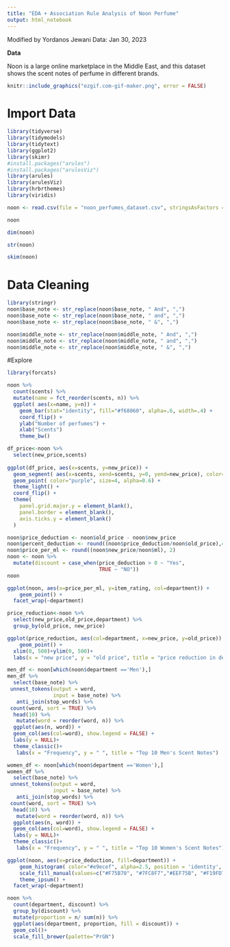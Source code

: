 ```yaml
---
title: "EDA + Association Rule Analysis of Noon Perfume"
output: html_notebook
---
```

Modified by Yordanos Jewani
Data: Jan 30, 2023

**Data**

Noon is a large online marketplace in the Middle East, and this dataset shows the scent notes of perfume in different brands. 

```r
knitr::include_graphics("ezgif.com-gif-maker.png", error = FALSE)
```

# Import Data
```r
library(tidyverse)
library(tidymodels)
library(tidytext)
library(ggplot2)
library(skimr)
#install.packages("arules")
#install.packages("arulesViz")
library(arules)
library(arulesViz)
library(hrbrthemes)
library(viridis)
```


```r
noon <- read.csv(file = "noon_perfumes_dataset.csv", stringsAsFactors = FALSE)

noon
```
```r
dim(noon)
```


```r
str(noon)
```
```r

skim(noon)
```

# Data Cleaning
```r
library(stringr)
noon$base_note <- str_replace(noon$base_note, " And", ",")
noon$base_note <- str_replace(noon$base_note, " and", ",")
noon$base_note <- str_replace(noon$base_note, " &", ",")

noon$middle_note <- str_replace(noon$middle_note, " And", ",")
noon$middle_note <- str_replace(noon$middle_note, " and", ",")
noon$middle_note <- str_replace(noon$middle_note, " &", ",")
```

#Explore

```r
library(forcats)

noon %>% 
  count(scents) %>% 
  mutate(name = fct_reorder(scents, n)) %>%
  ggplot( aes(x=name, y=n)) +
    geom_bar(stat="identity", fill="#f68060", alpha=.6, width=.4) +
    coord_flip() +
    ylab("Number of perfumes") +
    xlab("Scents")
    theme_bw()
```
```r
df_price<-noon %>% 
  select(new_price,scents)
  
ggplot(df_price, aes(x=scents, y=new_price)) +
  geom_segment( aes(x=scents, xend=scents, y=0, yend=new_price), color="skyblue") +
  geom_point( color="purple", size=4, alpha=0.6) +
  theme_light() +
  coord_flip() +
  theme(
    panel.grid.major.y = element_blank(),
    panel.border = element_blank(),
    axis.ticks.y = element_blank()
  )
```
```r
noon$price_deduction <- noon$old_price - noon$new_price
noon$percent_deduction <- round((noon$price_deduction/noon$old_price),4) * 100
noon$price_per_ml <- round((noon$new_price/noon$ml), 2)
noon <- noon %>% 
  mutate(discount = case_when(price_deduction > 0 ~ "Yes", 
                              TRUE ~ "NO"))
noon
```
```r
ggplot(noon, aes(x=price_per_ml, y=item_rating, col=department)) + 
    geom_point() +
  facet_wrap(~department)

```

```r
price_reduction<-noon %>% 
  select(new_price,old_price,department) %>% 
  group_by(old_price, new_price)

ggplot(price_reduction, aes(col=department, x=new_price, y=old_price)) + 
    geom_point() +
  xlim(0, 500)+ylim(0, 500)+
  labs(x = "new price", y = "old price", title = "price reduction in deparment") 
```


```r
men_df <- noon[which(noon$department =='Men'),]
men_df %>%
  select(base_note) %>% 
 unnest_tokens(output = word, 
               input = base_note) %>% 
   anti_join(stop_words) %>% 
 count(word, sort = TRUE) %>% 
  head(10) %>% 
   mutate(word = reorder(word, n)) %>%
  ggplot(aes(n, word)) +
  geom_col(aes(col=word), show.legend = FALSE) +
  labs(y = NULL)+
  theme_classic()+
   labs(x = "Frequency", y = " ", title = "Top 10 Men's Scent Notes") 
```
```r
women_df <- noon[which(noon$department =='Women'),]
women_df %>%
  select(base_note) %>% 
 unnest_tokens(output = word, 
               input = base_note) %>% 
   anti_join(stop_words) %>% 
 count(word, sort = TRUE) %>% 
  head(10) %>% 
   mutate(word = reorder(word, n)) %>%
  ggplot(aes(n, word)) +
  geom_col(aes(col=word), show.legend = FALSE) +
  labs(y = NULL)+
  theme_classic()+
   labs(x = "Frequency", y = " ", title = "Top 10 Women's Scent Notes") 
```

```r

ggplot(noon, aes(x=price_deduction, fill=department)) +
    geom_histogram( color="#e9ecef", alpha=2.5, position = 'identity', bins = 15) +
    scale_fill_manual(values=c("#F75B70", "#7FC8F7","#EEF75B", "#F19FD7")) +
    theme_ipsum() +
  facet_wrap(~department)

```

```r
noon %>%
  count(department, discount) %>% 
  group_by(discount) %>% 
  mutate(proportion = n/ sum(n)) %>% 
  ggplot(aes(department, proportion, fill = discount)) +
  geom_col()+
  scale_fill_brewer(palette="PrGN")
```

